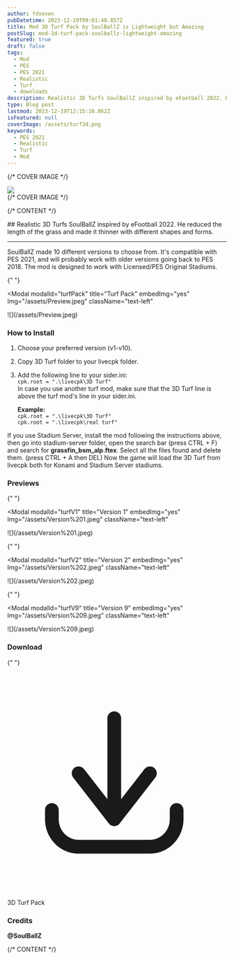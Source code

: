```yaml
---
author: fdseven
pubDatetime: 2023-12-19T09:01:40.857Z
title: Mod 3D Turf Pack by SoulBallZ is Lightweight but Amazing
postSlug: mod-3d-turf-pack-soulballz-lightweight-amazing
featured: true
draft: false
tags:
  - Mod
  - PES
  - PES 2021
  - Realistic
  - Turf
  - downloads
description: Realistic 3D Turfs SoulBallZ inspired by eFootball 2022. He reduced the length of the grass and made it thinner with different shapes and forms.
type: Blog post
lastmod: 2023-12-19T12:15:10.862Z
isFeatured: null
coverImage: /assets/turf3d.png
keywords:
  - PES 2021
  - Realistic
  - Turf
  - Mod
---
```



{/* COVER IMAGE */}

<div class="col-start-1 col-span-8 lg:col-start-2 lg:col-end-9 lg:row-span-2 mt-0 lg:-mt-40">
  <div className="relative lg:-mr-8">
    <img
      transition:persist
      src={frontmatter.coverImage}
      className="cover w-full aspect-video object-cover"
    />
  </div>
</div>
{/* COVER IMAGE */}

{/* CONTENT */}

<div class="col-span-8 md:col-start-2 md:col-span-6 lg:col-start-2 lg:col-span-4 [&>h2]:!mt-0">
  ## Realistic 3D Turfs SoulBallZ inspired by eFootball 2022. He reduced the length of the grass and made it thinner with different shapes and forms.
  <hr />

SoulBallZ made 10 different versions to choose from. It's compatible with PES 2021, and will probably work with older versions going back to PES 2018.
The mod is designed to work with Licensed/PES Original Stadiums.

{" "}

<Modal
  modalId="turfPack"
  title="Turf Pack"
  embedImg="yes"
  Img="/assets/Preview.jpeg"
  className="text-left"
>
  <main slot="main" class="relative">
    ![](/assets/Preview.jpeg)
  </main>
</Modal>

### How to Install

1. Choose your preferred version (v1-v10).
2. Copy 3D Turf folder to your livecpk folder.
3. Add the following line to your sider.ini: <br />
   `cpk.root = ".\livecpk\3D Turf"` <br />
   In case you use another turf mod, make sure that the 3D Turf line is above the turf mod's line in your sider.ini.

   **Example:** <br />
   `cpk.root = ".\livecpk\3D Turf"` <br />
   `cpk.root = ".\livecpk\real turf"`

If you use Stadium Server, install the mod following the instructions above, then go into stadium-server folder, open the search bar (press CTRL + F) and search for **grassfin_bsm_alp.ftex**. Select all the files found and delete them. (press CTRL + A then DEL) Now the game will load the 3D Turf from livecpk both for Konami and Stadium Server stadiums.

### Previews

{" "}

<Modal
  modalId="turfV1"
  title="Version 1"
  embedImg="yes"
  Img="/assets/Version%201.jpeg"
  className="text-left"
>
  <main slot="main" class="relative">
    ![](/assets/Version%201.jpeg)
  </main>
</Modal>

{" "}

<Modal
  modalId="turfV2"
  title="Version 2"
  embedImg="yes"
  Img="/assets/Version%202.jpeg"
  className="text-left"
>
  <main slot="main" class="relative">
    ![](/assets/Version%202.jpeg)
  </main>
</Modal>

{" "}

<Modal
  modalId="turfV9"
  title="Version 9"
  embedImg="yes"
  Img="/assets/Version%209.jpeg"
  className="text-left"
>
  <main slot="main" class="relative">
    ![](/assets/Version%209.jpeg)
  </main>
</Modal>

### Download

{" "}

<div className="flex flex-wrap gap-2">
  <LinkButton
    targetNew={true}
    title="3D Turf Pack by SoulBallZ"
    href="https://modsfire.com/4Z7Uzuca927L3M3"
    className="flex items-center [&>p]:!m-0 px-4 !text-skin-inverted [&>p]:!text-skin-inverted [&>p>svg]:text-skin-inverted bg-skin-accent rounded-full !decoration-transparent border border-skin-accent transition duration-500"
  >
    <svg
      class="text-skin-inverted"
      viewBox="0 0 24 24"
      fill="none"
      xmlns="http://www.w3.org/2000/svg"
    >
      <g id="SVGRepo_bgCarrier" stroke-width="0"></g>
      <g
        id="SVGRepo_tracerCarrier"
        stroke-linecap="round"
        stroke-linejoin="round"
      ></g>
      <g id="SVGRepo_iconCarrier">
        <path
          d="M5.625 15C5.625 14.5858 5.28921 14.25 4.875 14.25C4.46079 14.25 4.125 14.5858 4.125 15H5.625ZM4.875 16H4.125H4.875ZM19.275 15C19.275 14.5858 18.9392 14.25 18.525 14.25C18.1108 14.25 17.775 14.5858 17.775 15H19.275ZM11.1086 15.5387C10.8539 15.8653 10.9121 16.3366 11.2387 16.5914C11.5653 16.8461 12.0366 16.7879 12.2914 16.4613L11.1086 15.5387ZM16.1914 11.4613C16.4461 11.1347 16.3879 10.6634 16.0613 10.4086C15.7347 10.1539 15.2634 10.2121 15.0086 10.5387L16.1914 11.4613ZM11.1086 16.4613C11.3634 16.7879 11.8347 16.8461 12.1613 16.5914C12.4879 16.3366 12.5461 15.8653 12.2914 15.5387L11.1086 16.4613ZM8.39138 10.5387C8.13662 10.2121 7.66533 10.1539 7.33873 10.4086C7.01212 10.6634 6.95387 11.1347 7.20862 11.4613L8.39138 10.5387ZM10.95 16C10.95 16.4142 11.2858 16.75 11.7 16.75C12.1142 16.75 12.45 16.4142 12.45 16H10.95ZM12.45 5C12.45 4.58579 12.1142 4.25 11.7 4.25C11.2858 4.25 10.95 4.58579 10.95 5H12.45ZM4.125 15V16H5.625V15H4.125ZM4.125 16C4.125 18.0531 5.75257 19.75 7.8 19.75V18.25C6.61657 18.25 5.625 17.2607 5.625 16H4.125ZM7.8 19.75H15.6V18.25H7.8V19.75ZM15.6 19.75C17.6474 19.75 19.275 18.0531 19.275 16H17.775C17.775 17.2607 16.7834 18.25 15.6 18.25V19.75ZM19.275 16V15H17.775V16H19.275ZM12.2914 16.4613L16.1914 11.4613L15.0086 10.5387L11.1086 15.5387L12.2914 16.4613ZM12.2914 15.5387L8.39138 10.5387L7.20862 11.4613L11.1086 16.4613L12.2914 15.5387ZM12.45 16V5H10.95V16H12.45Z"
          fill="currentColor"
        ></path>
      </g>
    </svg>
    <p>3D Turf Pack</p>
  </LinkButton>
</div>

### Credits

**@SoulBallZ**

</div>
{/* CONTENT */}
